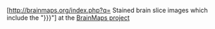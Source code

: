 [http://brainmaps.org/index.php?q={{{1<noinclude>|Insula</noinclude>}}} Stained brain slice images which include the "{{{2|{{{1<noinclude>|Insula</noinclude>}}}}}}"] at the [[BrainMaps|BrainMaps project]]<noinclude>
{{Documentation}}

[[Category:生物外部資源模板|{{PAGENAME}}]]
</noinclude>